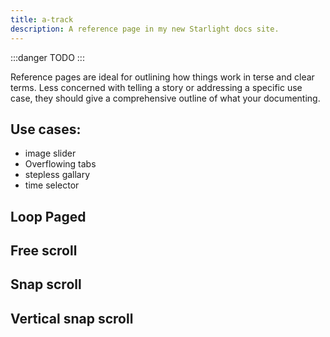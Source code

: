```yaml
---
title: a-track
description: A reference page in my new Starlight docs site.
---
```


:::danger
TODO
:::

Reference pages are ideal for outlining how things work in terse and clear terms.
Less concerned with telling a story or addressing a specific use case, they should give a comprehensive outline of what your documenting.

## Use cases:

- image slider
- Overflowing tabs
- stepless gallary
- time selector

<div class="not-content box">
  <h2>Loop Paged</h2>
  <a-track loop snap overflowscroll>
    <div class="flex-none w-full">
      <canvas width={720} height={480} class="w-full bg-slate-500 m-1" />
    </div>
    <div class="flex-none w-full">
      <canvas width={720} height={480} class="w-full bg-slate-400 m-1" />
    </div>
    <div class="flex-none w-full">
      <canvas width={720} height={480} class="w-full bg-slate-300 m-1" />
    </div>
    <div class="flex-none w-full">
      <canvas width={720} height={480} class="w-full bg-slate-200 m-1" />
    </div>
    <div class="flex-none w-full">
      <canvas width={720} height={480} class="w-full bg-slate-100 m-1" />
    </div>
    <div class="flex-none w-full">
      <canvas width={720} height={480} class="w-full bg-slate-600 m-1" />
    </div>
  </a-track>
</div>

<div class="not-content box">
  <h2>Free scroll</h2>
  <a-track overflowscroll>
    <div>
      <canvas class="bg-slate-500 m-1" />
    </div>
    <div>
      <canvas class="bg-slate-500 m-1" />
    </div>
    <div>
      <canvas class="bg-slate-500 m-1" />
    </div>
    <div>
      <canvas class="bg-slate-500 m-1" />
    </div>
    <div>
      <canvas class="bg-slate-500 m-1" />
    </div>
    <div>
      <canvas class="bg-slate-500 m-1" />
    </div>
  </a-track>
</div>

<div class="not-content box">
  <h2>Snap scroll</h2>
  <a-track value="1" snap class="images max-w-[100vw] lg:pl-[calc(50%-140px)]">
    <div class="flex-none p-2">
      <canvas width={280} height={280} class="bg-slate-500 m-1" />
    </div>
    <div class="flex-none p-2">
      <canvas width={280} height={280} class="bg-slate-500 m-1" />
    </div>
    <div class="flex-none p-2">
      <canvas width={280} height={280} class="bg-slate-500 m-1" />
    </div>
    <div class="flex-none p-2">
      <canvas width={280} height={280} class="bg-slate-500 m-1" />
    </div>
    <div class="flex-none p-2">
      <canvas width={280} height={280} class="bg-slate-500 m-1" />
    </div>
    <div class="flex-none p-2">
      <canvas width={280} height={280} class="bg-slate-500 m-1" />
    </div>
    <div class="flex-none p-2">
      <canvas width={280} height={280} class="bg-slate-500 m-1" />
    </div>
    <div class="flex-none p-2">
      <canvas width={280} height={280} class="bg-slate-500 m-1" />
    </div>
    <div class="flex-none p-2">
      <canvas width={280} height={280} class="bg-slate-500 m-1" />
    </div>
    <div class="flex-none p-2">
      <canvas width={280} height={280} class="bg-slate-500 m-1" />
    </div>
    <div class="flex-none p-2">
      <canvas width={280} height={280} class="bg-slate-500 m-1" />
    </div>
    <div class="flex-none p-2">
      <canvas width={280} height={280} class="bg-slate-500 m-1" />
    </div>
    <div class="flex-none p-2">
      <canvas width={280} height={280} class="bg-slate-500 m-1" />
    </div>
    <div class="flex-none p-2">
      <canvas width={280} height={280} class="bg-slate-500 m-1" />
    </div>
  </a-track>
</div>

<div class="not-content box">
  <h2>Vertical snap scroll</h2>
  <a-track snap
                class="flex h-[250px] flex-col overflow-hidden"
                value="1"
                vertical>
    <div class="flex-none py-2 font-bold opacity-40 [&[active]]:opacity-100">
      <canvas width={200} height={64} class="bg-slate-500 m-1" />
    </div>
    <div class="flex-none py-2 font-bold opacity-40 [&[active]]:opacity-100">
      <canvas width={200} height={64} class="bg-slate-500 m-1" />
    </div>
    <div class="flex-none py-2 font-bold opacity-40 [&[active]]:opacity-100">
      <canvas width={200} height={64} class="bg-slate-500 m-1" />
    </div>
    <div class="flex-none py-2 font-bold opacity-40 [&[active]]:opacity-100">
      <canvas width={200} height={64} class="bg-slate-500 m-1" />
    </div>
    <div class="flex-none py-2 font-bold opacity-40 [&[active]]:opacity-100">
      <canvas width={200} height={64} class="bg-slate-500 m-1" />
    </div>
    <div class="flex-none py-2 font-bold opacity-40 [&[active]]:opacity-100">
      <canvas width={200} height={64} class="bg-slate-500 m-1" />
    </div>
    <div class="flex-none py-2 font-bold opacity-40 [&[active]]:opacity-100">
      <canvas width={200} height={64} class="bg-slate-500 m-1" />
    </div>
    <div class="flex-none py-2 font-bold opacity-40 [&[active]]:opacity-100">
      <canvas width={200} height={64} class="bg-slate-500 m-1" />
    </div>
    <div class="flex-none py-2 font-bold opacity-40 [&[active]]:opacity-100">
      <canvas width={200} height={64} class="bg-slate-500 m-1" />
    </div>
  </a-track>
</div>
